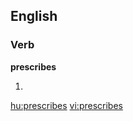 
==English==

===Verb===
'''prescribes'''

# {{third-person singular of|[[prescribe]]}}

[[hu:prescribes]]
[[vi:prescribes]]